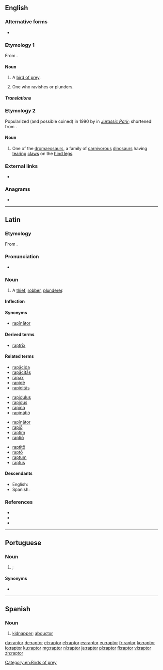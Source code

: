 ==English==

===Alternative forms===
* {{l|en|raptour}} {{qualifier|obsolete|rare}}

===Etymology 1===
From {{etyl|la|en}} {{m|la|raptor||thief}}.

====Noun====
{{en-noun}}

# A [[bird of prey]].
# {{lb|en|obsolete}} One who ravishes or plunders.

=====Translations=====
{{trans-see|bird of prey}}

===Etymology 2===
Popularized (and possible coined) in 1990 by {{w|Michael Crichton}} in ''[[w:Jurassic Park (novel)|Jurassic Park]]''; shortened from {{m|en|velociraptor}}.

====Noun====
{{en-noun}}

# {{lb|en|informal|paleontology}} One of the [[dromaeosaur]]s, a family of [[carnivorous]] [[dinosaur]]s having [[tear]]ing [[claw]]s on the [[hind leg]]s.

===External links===
* {{R:OneLook}}

===Anagrams===
* {{l|en|parrot}}

----

==Latin==

===Etymology===
From {{m|la|rapiō||seize, grab, snatch}}.

===Pronunciation===
* {{la-IPA|raptor}}

===Noun===
{{la-noun|raptor||raptōris|m|third}}

# A [[thief]], [[robber]], [[plunderer]].

====Inflection====
{{la-decl-3rd|raptor}}

====Synonyms====
* {{sense|robber}} [[rapinator|rapīnātor]]

====Derived terms====
* [[raptrix|raptrīx]]

====Related terms====
{{rel-top4}}
* [[rapacida|rapācida]]
* [[rapacitas|rapācitās]]
* [[rapax|rapāx]]
* [[rapide|rapidē]]
* [[rapiditas|rapiditās]]
{{rel-mid4}}
* [[rapidulus]]
* [[rapidus]]
* [[rapina|rapīna]]
* [[rapinatio|rapīnātiō]]
{{rel-mid4}}
* [[rapinator|rapīnātor]]
* [[rapio|rapiō]]
* [[raptim]]
* [[raptio|raptiō]]
{{rel-mid4}}
* [[raptito|raptitō]]
* [[rapto|raptō]]
* [[raptum]]
* [[raptus]]
{{rel-bottom}}

====Descendants====
* English: {{l|en|raptor}}
* Spanish: {{l|es|raptor}}

===References===
* {{R:L&S}}
* {{R:Elementary Lewis}}
* {{R:Gaffiot}}

----

==Portuguese==

===Noun===
{{pt-noun|m|f=raptora}}

# {{l|en|abductor}}; {{l|en|kidnapper}}

====Synonyms====
* {{l|pt|sequestrador}}

----

==Spanish==

===Noun===
{{es-noun|m|es}}

# [[kidnapper]]; [[abductor]]

[[Category:en:Birds of prey]]

[[da:raptor]]
[[de:raptor]]
[[et:raptor]]
[[el:raptor]]
[[es:raptor]]
[[eu:raptor]]
[[fr:raptor]]
[[ko:raptor]]
[[io:raptor]]
[[ku:raptor]]
[[mg:raptor]]
[[nl:raptor]]
[[ja:raptor]]
[[pl:raptor]]
[[fi:raptor]]
[[vi:raptor]]
[[zh:raptor]]